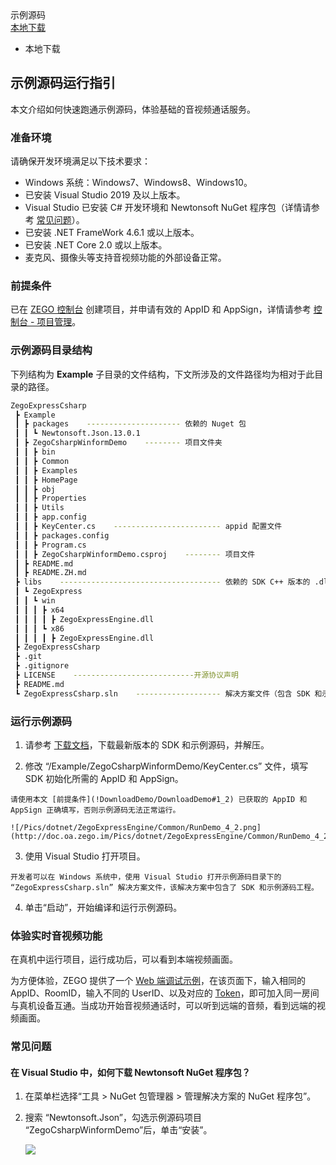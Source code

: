 <div class="sdk-download-wrapper download-area">
    <div class="sdk-download-item-wrapper">
      <div class="download-title">示例源码</div>
      <div class="download-selector">
        <div class="download-select-wrapper" style="padding-right: 0;">
          <a class="download-target-btn" href="javascript:void(0);">本地下载</a>
          <ul class="download-dropdown-list">
            <li data-href="https://storage.zego.im/express/video/windows-csharp/zego-express-video-windows-csharp.zip"
              class="dropdown-option">
              本地下载
            </li>
          </ul>     
        </div> 
      </div>    
    </div>  
</div>  


## 示例源码运行指引



本文介绍如何快速跑通示例源码，体验基础的音视频通话服务。

### 准备环境

请确保开发环境满足以下技术要求：

* Windows 系统：Windows7、Windows8、Windows10。
* 已安装 Visual Studio 2019 及以上版本。
* Visual Studio 已安装 C# 开发环境和 Newtonsoft NuGet 程序包（详情请参考 [常见问题](5997#1_6)）。
* 已安装 .NET FrameWork 4.6.1 或以上版本。
* 已安装 .NET Core 2.0 或以上版本。
* 麦克风、摄像头等支持音视频功能的外部设备正常。


### 前提条件

已在 [ZEGO 控制台](https://console.zego.im/) 创建项目，并申请有效的 AppID 和 AppSign，详情请参考 [控制台 - 项目管理](https://doc-zh.zego.im/article/12107)。

### 示例源码目录结构

下列结构为 **Example** 子目录的文件结构，下文所涉及的文件路径均为相对于此目录的路径。

```bash
ZegoExpressCsharp
 ┣ Example
 ┃ ┣ packages    --------------------- 依赖的 Nuget 包
 ┃ ┃ ┗ Newtonsoft.Json.13.0.1
 ┃ ┣ ZegoCsharpWinformDemo    -------- 项目文件夹
 ┃ ┃ ┣ bin
 ┃ ┃ ┣ Common
 ┃ ┃ ┣ Examples
 ┃ ┃ ┣ HomePage
 ┃ ┃ ┣ obj
 ┃ ┃ ┣ Properties
 ┃ ┃ ┣ Utils
 ┃ ┃ ┣ app.config
 ┃ ┃ ┣ KeyCenter.cs    ------------------------ appid 配置文件
 ┃ ┃ ┣ packages.config
 ┃ ┃ ┣ Program.cs
 ┃ ┃ ┣ ZegoCsharpWinformDemo.csproj    -------- 项目文件
 ┃ ┣ README.md
 ┃ ┣ README.ZH.md
 ┣ libs    ------------------------------------ 依赖的 SDK C++ 版本的 .dll 库文件
 ┃ ┗ ZegoExpress
 ┃ ┃ ┗ win
 ┃ ┃ ┃ ┣ x64
 ┃ ┃ ┃ ┃ ┣ ZegoExpressEngine.dll
 ┃ ┃ ┃ ┗ x86
 ┃ ┃ ┃ ┃ ┣ ZegoExpressEngine.dll
 ┣ ZegoExpressCsharp
 ┣ .git
 ┣ .gitignore
 ┣ LICENSE    ---------------------------开源协议声明
 ┣ README.md
 ┗ ZegoExpressCsharp.sln    ------------------- 解决方案文件（包含 SDK 和示例源码工程）
```

### 运行示例源码

1. 请参考 [下载文档](https://doc-zh.zego.im/article/5567)，下载最新版本的 SDK 和示例源码，并解压。

2. 修改 “/Example/ZegoCsharpWinformDemo/KeyCenter.cs” 文件，填写 SDK 初始化所需的 AppID 和 AppSign。

<Warning title="注意">


    请使用本文 [前提条件](!DownloadDemo/DownloadDemo#1_2) 已获取的 AppID 和 AppSign 正确填写，否则示例源码无法正常运行。  
    
</Warning>



    ![/Pics/dotnet/ZegoExpressEngine/Common/RunDemo_4_2.png](http://doc.oa.zego.im/Pics/dotnet/ZegoExpressEngine/Common/RunDemo_4_2.png)

3. 使用 Visual Studio 打开项目。

<Note title="说明">


    开发者可以在 Windows 系统中，使用 Visual Studio 打开示例源码目录下的 “ZegoExpressCsharp.sln” 解决方案文件，该解决方案中包含了 SDK 和示例源码工程。
    
</Note>



4. 单击“启动”，开始编译和运行示例源码。


### 体验实时音视频功能

在真机中运行项目，运行成功后，可以看到本端视频画面。

为方便体验，ZEGO 提供了一个 [Web 端调试示例](https://zegodev.github.io/zego-express-webrtc-sample/assistDev/index.html)，在该页面下，输入相同的 AppID、RoomID，输入不同的 UserID、以及对应的 [Token](https://doc-zh.zego.im/article/16309)，即可加入同一房间与真机设备互通。当成功开始音视频通话时，可以听到远端的音频，看到远端的视频画面。


### 常见问题

#### 在 Visual Studio 中，如何下载 Newtonsoft NuGet 程序包？

1. 在菜单栏选择“工具 > NuGet 包管理器 > 管理解决方案的 NuGet 程序包”。
2. 搜索 “Newtonsoft.Json”，勾选示例源码项目 “ZegoCsharpWinformDemo”后，单击“安装”。

    <Frame width="512" height="auto" caption=""><img src="https://storage.zego.im/sdk-doc/Pics/dotnet/ZegoExpressEngine/Common/RunDemo_6_1.png" /></Frame>
